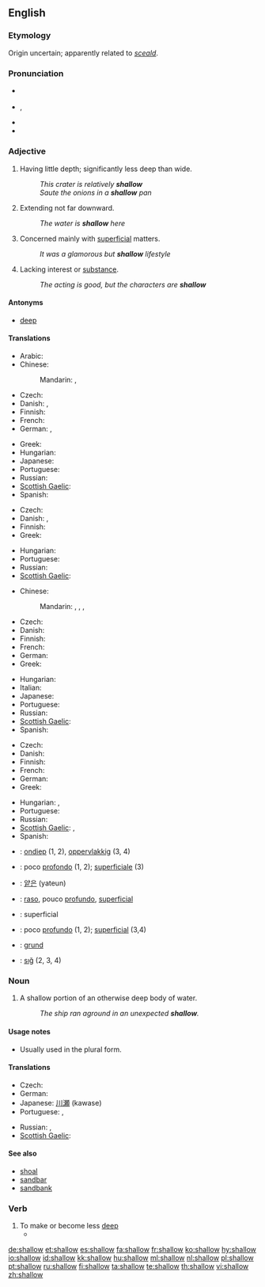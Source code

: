 ==English==

===Etymology===
Origin uncertain; apparently related to {{etyl|ang}} ''[[sceald]]''.

===Pronunciation===
* {{a|UK}} {{IPA|/ˈʃaləʊ/}}
* {{a|US}} {{IPA|/ˈʃæl.oʊ/}}, {{SAMPA|/"S{l.oU/}}
* {{audio|en-us-shallow.ogg|Audio (US)}}
* {{rhymes|æləʊ}}

===Adjective===
{{en-adj|er}}

# Having little depth; significantly less deep than wide.
#: ''This crater is relatively '''shallow'''''
#: ''Saute the onions in a '''shallow''' pan''
# Extending not far downward.
#: ''The water is '''shallow''' here''
# Concerned mainly with [[superficial]] matters.
#: ''It was a glamorous but '''shallow''' lifestyle''
# Lacking interest or [[substance]].
#: ''The acting is good, but the characters are '''shallow'''''

====Antonyms====
* [[deep]]

====Translations====
{{trans-top|having little depth and significantly less deep than wide}}
* Arabic: {{t|ar|ضحل|tr=DáHil|sc=Arab}}
* Chinese:
*: Mandarin: {{t|zh|淺|sc=Hani}},  {{t|zh|浅|tr=qiǎn|sc=Hani}}
* Czech: {{t-|cs|mělký}}
* Danish: {{t-|da|flad}}, {{t+|da|lav}}
* Finnish: {{t+|fi|matala}}
* French: {{t|fr|peu profond}}
* German: {{t|de|seicht}},  {{t|de|flach}}
{{trans-mid}}
* Greek: {{t+|el|ρηχός|sc=Grek}}
* Hungarian: {{t+|hu|lapos}}
* Japanese: {{t|ja|浅い|tr=あさい, asai|sc=Jpan}}
* Portuguese: {{t+|pt|raso}}
* Russian: {{t+|ru|мелкий|tr=mélkij|sc=Cyrl}}
* [[Scottish Gaelic]]: {{t-|gd|eu-domhainn|xs=Scottish Gaelic}}
* Spanish: {{t|es|poco profundo|m}}
{{trans-bottom}}

{{trans-top|extending not far downward}}
* Czech: {{t-|cs|mělký}}
* Danish: {{t+|da|lav}}, {{t-|da|lavvandet}}
* Finnish: {{t+|fi|matala}}
* Greek: {{t+|el|ρηχός|sc=Grek}}
{{trans-mid}}
* Hungarian: {{t+|hu|sekély}}
* Portuguese: {{t+|pt|superficial}}
* Russian: {{t+|ru|мелкий|tr=mélkij|sc=Cyrl}}
* [[Scottish Gaelic]]: {{t-|gd|eu-domhainn|xs=Scottish Gaelic}}
{{trans-bottom}}

{{trans-top|concerned mainly with superficial matters}}
* Chinese:
*: Mandarin: {{t|zh|膚淺|sc=Hani}},  {{t|zh|肤浅|tr=fūqiǎn|sc=Hani}},  {{t|zh|淺薄|sc=Hani}},  {{t|zh|浅薄|tr=qiǎnbó|sc=Hani}}
* Czech: {{t-|cs|povrchní}}
* Danish: {{t-|da|overfladisk}}
* Finnish: {{t-|fi|pinnallinen}}
* French: {{t|fr|superficiel}}
* German: {{t|de|oberflächlich}}
* Greek: {{t+|el|ρηχός|sc=Grek}}
{{trans-mid}}
* Hungarian: {{t|hu|sekélyes}}
* Italian: {{t|it|superficiale|m|f}}
* Japanese: {{t|ja|浅い|tr=あさい, asai|sc=Jpan}}
* Portuguese: {{t+|pt|superficial}}
* Russian: {{t|ru|поверхностный|tr=povérxnostnyj|sc=Cyrl}}
* [[Scottish Gaelic]]: {{t-|gd|eu-domhainn|xs=Scottish Gaelic}}
* Spanish: {{t|es|superficial}}
{{trans-bottom}}

{{trans-top|lacking interest or substance}}
* Czech: {{t-|cs|povrchní}}
* Danish: {{t-|da|åndsforladt}}
* Finnish: {{t-|fi|pinnallinen}}
* French: {{t|fr|superficiel}}
* German: {{t|de|oberflächlich}}
* Greek: {{t+|el|ρηχός|sc=Grek}}
{{trans-mid}}
* Hungarian: {{t|hu|felszínes}}, {{t+|hu|felületes}}
* Portuguese: {{t|pt|desinteressante}}
* Russian: {{t|ru|поверхностный|tr=povérxnostnyj|sc=Cyrl}}
* [[Scottish Gaelic]]: {{t-|gd|faoin|xs=Scottish Gaelic}}, {{t-|gd|eu-domhainn|xs=Scottish Gaelic}}
* Spanish: {{t|es|superficial}}
{{trans-bottom}}

{{checktrans-top}}
* {{ttbc|Dutch}}: [[ondiep]] (1, 2), [[oppervlakkig]] (3, 4)
* {{ttbc|Italian}}: poco [[profondo]] (1, 2); [[superficiale]] (3)
{{trans-mid}}
* {{ttbc|Korean}}: [[얕은]] (yateun)
* {{ttbc|Portuguese}}: [[raso]], pouco [[profundo]], [[superficial]]
* {{ttbc|Romanian}}: superficial
* {{ttbc|Spanish}}: poco [[profundo]] (1, 2); [[superficial]] (3,4)
* {{ttbc|Swedish}}: [[grund]]
* {{ttbc|Turkish}}: [[sığ]] (2, 3, 4)
{{trans-bottom}}

===Noun===
{{en-noun}}

# A shallow portion of an otherwise deep body of water.
#: ''The ship ran aground in an unexpected '''shallow'''.''

====Usage notes====
* Usually used in the plural form.

====Translations====
{{trans-top|shallow portion of an otherwise deep body of water}}
* Czech: {{t-|cs|mělčina|f}}
* German: {{t|de|seicht}}
* Japanese: [[川瀬]] (kawase)
* Portuguese: {{t+|pt|raso}}, {{t+|pt|rasa}}
{{trans-mid}}
* Russian: {{t|ru|мель|f|tr=m'el'|sc=Cyrl}}, {{t|ru|отмель|f|tr=ótm'el'|sc=Cyrl}}
* [[Scottish Gaelic]]: {{t-|gd|tanalachd|f|xs=Scottish Gaelic}}
{{trans-bottom}}

====See also====
* [[shoal]]
* [[sandbar]]
* [[sandbank]]

===Verb===
{{en-verb}}

# To make or become less [[deep]]
#* {{quote-journal|2009|date=February 6|Andrew Z. Krug et al.|Signature of the End-Cretaceous Mass Extinction in the Modern Biota|Science|url=http://www.sciencemag.org/cgi/content/abstract/323/5915/767|doi=10.1126/science.1164905|volume=323|issue=5915|pages=767-771
|passage=The '''shallowing''' of Cenozoic age-frequency curves from tropics to poles thus appears to reflect the decreasing probability for genera to reach and remain established in progressively higher latitudes ( 9 ). }}

[[de:shallow]]
[[et:shallow]]
[[es:shallow]]
[[fa:shallow]]
[[fr:shallow]]
[[ko:shallow]]
[[hy:shallow]]
[[io:shallow]]
[[id:shallow]]
[[kk:shallow]]
[[hu:shallow]]
[[ml:shallow]]
[[nl:shallow]]
[[pl:shallow]]
[[pt:shallow]]
[[ru:shallow]]
[[fi:shallow]]
[[ta:shallow]]
[[te:shallow]]
[[th:shallow]]
[[vi:shallow]]
[[zh:shallow]]